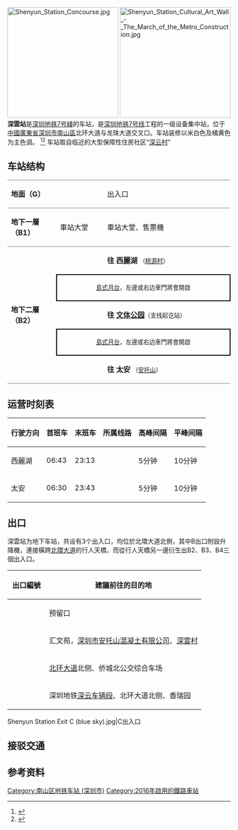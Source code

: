 {{noteTA
|G1=Transport
|1=zh-hans:深云; zh-hant:深雲
}}
{{Infobox station
|name = 深雲
|eng_name = Shenyun
|livery = #e6bf61
|namecolour = black
|linecolour = {{深圳地铁色彩|7}}
|image = Shenyun Station Platform 3 and 4 (revised).jpg
|country = {{CHN}}
|borough = [[廣東省|廣東省]][[深圳市|深圳市]][[南山區_(深圳市)|南山區]]
|address = [[北环大道|北环大道]]与[[龙珠大道|龙珠大道]]交叉口
|coordinates =
|map =
|colour = {{colorbox|white}} 米白色<br/>{{colorbox|#e6bf61}} 橘黃色
|line = {{深圳地鐵|7|sl}}
|hours =
|opened = 2016年10月28日
|services = {{Adjacent stations|system=Shenzhen Metro |line1=7|left1=桃源村|right1=安托山
|line2=7|left2=文體公園|note-mid2=文体公园支线|to-left2=文體公園}}
|structure=地下車站
|platformtype = [[雙島式月台|雙島式月台]]
|platform = 2
|exits =
|route_map ={{Routemap|inline=yes|legend=no|map=
\utSTRf!~MFADEg\\utSTRg!~MFADEg~~{{rmri|u}}[[桃源村站|桃源村]]
\\utABZg2\\utABZg3\
\utSTR\utABZ+14\utSTR
\utSTR+BSl\utSTR+BSlr!~num3r\utSTR+BSr!~num1r
\utSTR+BSl!~num4l\utSTR+BSlr!~num2l\utSTR+BSr~~'''B2'''
\utSTR!~utSTRc2\utABZ23\utSTR!~utSTRc3
\utABZg+1\utSTRc4!~utSTRc1\utABZg+4
\utSTRf!~MFADEf\\utSTRg!~MFADEf~~{{rmri|D}}[[安托山站|安托山]]
}}}}
[[File:Shenyun_Station_Concourse.jpg|250px]]
[[File:Shenyun_Station_Cultural_Art_Wall_-_The_March_of_the_Metro_Construction.jpg|250px]]
'''深雲站'''是[[深圳地铁|深圳地铁]][[深圳地鐵7号綫|7号綫]]的车站，是[[深圳地铁7号线|深圳地铁7号线]]工程的一级设备集中站，位于[[中華人民共和國|中國]][[廣東省|廣東省]][[深圳市|深圳市]][[南山區_(深圳市)|南山區]]北环大道与龙珠大道交叉口。车站装修以米白色及橘黄色为主色调。
<ref>{{Cite web |url=http://www.szmc.net/page/service/service.html?code=2103&site=0601 |title=地铁7号线站点介绍 |access-date=2016-10-28 |archive-url=https://web.archive.org/web/20170517200758/http://www.szmc.net/page/service/service.html?code=2103&site=0601 |archive-date=2017-05-17 |dead-url=yes }}</ref><ref>{{Cite web |url=http://www.sznews.com/news/content/2016-09/15/content_13862745_3.htm |title=7号线站点 深圳新闻网 |access-date=2016-10-28 |archive-url=https://web.archive.org/web/20161028153850/http://www.sznews.com/news/content/2016-09/15/content_13862745_3.htm |archive-date=2016-10-28 |dead-url=yes }}</ref>
车站取自临近的大型保障性住房社区“[[深云村|深云村]]”

== 车站结构 ==
{|cellspacing=0 cellpadding=3
|-
|style="border-top:solid 1px gray;border-bottom:solid 1px gray;" valign=top width=100|'''地面（G）'''
|style="border-top:solid 1px gray;border-bottom:solid 1px gray;" valign=top width=100|
|style="border-top:solid 1px gray;border-bottom:solid 1px gray;" valign=top width=300|出入口
|-
|style="border-top:solid 1px gray;border-bottom:solid 1px gray;" valign=top width=100|'''地下一層（B1）'''
|style="border-top:solid 1px gray;border-bottom:solid 1px gray;" valign=top width=100|車站大堂
|style="border-top:solid 1px gray;border-bottom:solid 1px gray;" valign=top width=300|車站大堂、售票機
|-
|style="border-bottom:solid 1px gray;" rowspan=6 valign=top|'''地下二層（B2）'''
|{{深圳地铁站台|line=7|platform=1}}
|{{arrow|L}} '''{{深圳地鐵|7|c}} 往 西麗湖''' <small>（[[桃源村站|桃源村]]）</small>
|-
|style="border-right:solid 2px black;border-left:solid 2px black;border-top:solid 2px black;border-bottom:solid 2px black;" colspan=2|<center><small>[[島式月台|島式月台]]，左邊或右边車門將會開啟</small></center>
|-
|style="border-bottom:solid 1px gray;"|{{深圳地铁站台|line=7|platform=2}}{{深圳地铁站台|line=7|platform=3}}
|style="border-bottom:solid 1px gray;"|{{arrow|L}} '''{{深圳地鐵|7|c}} 往 [[文体公园站|文体公园]]'''<small>（支线起讫站）</small>
|-
|style="border-right:solid 2px black;border-left:solid 2px black;border-top:solid 2px black;border-bottom:solid 2px black;" colspan=2|<center><small>[[島式月台|島式月台]]，左邊或右边車門將會開啟</small></center>
|-
|style="border-bottom:solid 1px gray;"|{{深圳地铁站台|line=7|platform=4}}
|style="border-bottom:solid 1px gray;"| '''{{深圳地鐵|7|c}} 往 太安''' <small>（[[安托山站|安托山]]）</small>{{arrow|R}}
|}

==运营时刻表==
{| class="wikitable"
|-
! 行驶方向 !! 首班车 !! 末班车 !! 所属线路 !! 高峰间隔 !! 平峰间隔
|-
|西麗湖 ||06:43	|| 23:13|| {{深圳地鐵|7|c}} || 5分钟 || 10分钟
|-
|太安 || 06:30 || 23:43|| {{深圳地鐵|7|c}} || 5分钟 || 10分钟
|}

==出口==
深雲站为地下车站，共设有3个出入口，均位於北環大道北側，其中B出口附設升降機，連接橫跨[[北環大道|北環大道]]的行人天橋，而從行人天橋另一邊衍生出B2、B3、B4三個出入口。
{| class="wikitable"
! style="width:70px" | 出口編號
! 建議前往的目的地
|-
| align="center" | {{港鐵出口|A}}|| 预留口
|-
| align="center" | {{港鐵出口|B|附=升}}|| 汇文苑，[[安托山石礦場|深圳市安托山混凝土有限公司]]、[[深雲村|深雲村]]
|-
| align="center" | {{港鐵出口|C}}|| [[北环大道|北环大道]]北侧、侨城北公交综合车场
|-
| align="center" | {{港鐵出口|D}}|| 深圳地铁[[深云车辆段|深云车辆段]]、北环大道北侧、香瑞园
|}	
<gallery>
Shenyun Station Exit C (blue sky).jpg|C出入口
</gallery>
== 接驳交通 ==
{{深圳巴士路线简单列表|header=深云地铁站|B742}}
{{深圳巴士路线简单列表|header=深云村|41|58|201|M201|M240|M358|M364|高快108}}
{{深圳巴士路线简单列表|header=侨城北公交车场|201}}

== 参考资料 ==
{{Reflist}}
{{深圳地铁7号线车站}}
{{深圳地鐵車站列表}}
[[Category:南山区地铁车站_(深圳市)|Category:南山区地铁车站 (深圳市)]]
[[Category:2016年啟用的鐵路車站|Category:2016年啟用的鐵路車站]]